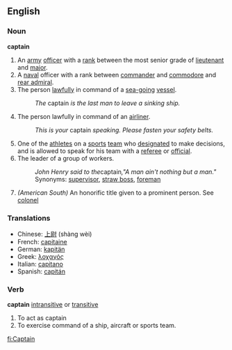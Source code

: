 ==English==
===Noun===
'''captain'''
# An [[army]] [[officer]] with a [[rank]] between the most senior grade of [[lieutenant]] and [[major]].
# A [[naval]] officer with a rank between [[commander]] and [[commodore]] and [[rear admiral]].
# The person [[lawfully]] in command of a [[sea-going]] [[vessel]].
#:''The'' captain ''is the last man to leave a sinking ship.''
# The person lawfully in command of an [[airliner]].
#:''This is your'' captain ''speaking.  Please fasten your safety belts.''
# One of the [[athlete]]s on a [[sports]] [[team]] who [[designate]]d to make decisions, and is allowed to speak for his team with a [[referee]] or [[official]].
# The leader of a group of workers.
#:''John Henry said to the ''captain'',"A man ain't nothing but a man."''
#: Synonyms: [[supervisor]], [[straw boss]], [[foreman]]
# ''(American South)'' An honorific title given to a prominent person.  See [[colonel]]

===Translations===
*Chinese: [[上尉]] (shàng wèi)
*French: [[capitaine]]
*German: [[kapitän]]
*Greek:   [[λοχαγός]]
*Italian: [[capitano]]
*Spanish: [[capitán]]

===Verb===
'''captain''' [[intransitive]] or [[transitive]]
# To act as captain
# To exercise command of a ship, aircraft or sports team.

[[fi:Captain]]